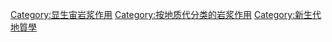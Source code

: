 [[Category:显生宙岩浆作用|Category:显生宙岩浆作用]]
[[Category:按地质代分类的岩浆作用|Category:按地质代分类的岩浆作用]]
[[Category:新生代地質學|Category:新生代地質學]]